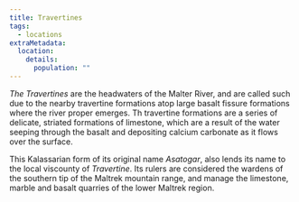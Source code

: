 ```yaml
---
title: Travertines
tags:
  - locations
extraMetadata:
  location:
    details:
      population: ""
---
```


*The Travertines* are the headwaters of the Malter River, and are called such
due to the nearby travertine formations atop large basalt fissure formations
where the river proper emerges. Th travertine formations are a series of
delicate, striated formations of limestone, which are a result of the water
seeping through the basalt and depositing calcium carbonate as it flows over the
surface.

This Kalassarian form of its original name *Asatogar*, also lends its name to
the local viscounty of *Travertine*. Its rulers are considered the wardens of
the southern tip of the Maltrek mountain range, and manage the limestone, marble
and basalt quarries of the lower Maltrek region.
